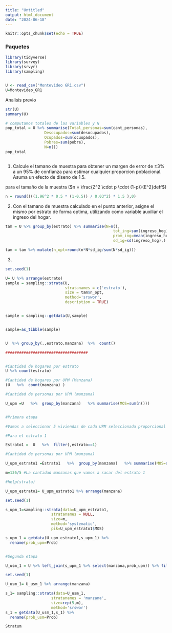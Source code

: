 ```yaml
---
title: "Untitled"
output: html_document
date: "2024-06-18"
---
```


```r
knitr::opts_chunk$set(echo = TRUE)
```

### Paquetes
```r
library(tidyverse)
library(survey)
library(srvyr)
library(sampling)


U <- read_csv("Montevideo GR1.csv")
U=Montevideo_GR1


```




Analisis previo

```r

str(U)
summary(U)

# computamos totales de las variables y N
pop_total = U %>% summarise(Total_personas=sum(cant_personas),
                 Desocupados=sum(desocupados),
                 Ocupados=sum(ocuopados),
                 Pobres=sum(pobre),
                 N=n())
pop_total



```




1. Calcule el tamano de muestra para obtener un margen de error de ±3% a un 95%
de confianza para estimar cualquier proporcion poblacional. Asuma un efecto de
diseno de 1.5.

para el tamaño de la muestra ($n = \frac{Z^2 \cdot p \cdot (1-p)}{E^2}deff$)

```r

n = round((((1.96^2 * 0.5 * (1-0.5)) / 0.03^2) * 1.5 ),0)

```



2. Con el tamano de muestra calculado en el punto anterior, asigne el mismo por
estrato de forma optima, utilizando como variable auxiliar el ingreso del hogar.



```r



tam = U %>% group_by(estrato) %>% summarise(N=n(),
                                               tot_ing=sum(ingreso_hog),
                                               prom_ing=mean(ingreso_hog),
                                               sd_ig=sd(ingreso_hog),)

tam = tam %>% mutate(n_opt=round(n*N*sd_ig/sum(N*sd_ig)))

```





3.

```r

set.seed(1)

U= U %>% arrange(estrato)
sample = sampling::strata(U,
                          stratanames = c('estrato'),
                          size = tam$n_opt,
                          method='srswor',
                          description = TRUE)


sample = sampling::getdata(U,sample)


sample=as_tibble(sample)


U  %>% group_by(.,estrato,manzana)  %>%  count()

####################################


#Cantidad de hogares por estrato
U %>% count(estrato)

#Cantidad de hogares por UPM (Manzana)
(U   %>%  count(manzana) )

#Cantidad de personas por UPM (manzana)

U_upm =U   %>%  group_by(manzana)   %>% summarise(MOS=sum(n()))


#Primera etapa

#Vamos a seleccionar 5 viviendas de cada UPM seleccionada proporcional a la cantidad de personas

#Para el estrato 1

Estrato1 =  U   %>%  filter(,estrato==1)

#Cantidad de personas por UPM (manzana)

U_upm_estrato1 =Estrato1   %>%  group_by(manzana)   %>% summarise(MOS=sum(n()))

m=136/5 #La cantidad manzanas que vamos a sacar del estrato 1

#help(strata)

U_upm_estrato1= U_upm_estrato1 %>% arrange(manzana)

set.seed(1)

s_upm_1=sampling::strata(data=U_upm_estrato1,
                    stratanames = NULL,
                    size=m,
                    method='systematic',
                    pik=U_upm_estrato1$MOS)

s_upm_1 = getdata(U_upm_estrato1,s_upm_1) %>% 
  rename(prob_upm=Prob)


#Segunda etapa

U_usm_1 = U %>% left_join(s_upm_1 %>% select(manzana,prob_upm)) %>% filter(is.na(prob_upm)==FALSE)

set.seed(1)

U_usm_1= U_usm_1 %>% arrange(manzana)

s_1= sampling::strata(data=U_usm_1,
                    stratanames = 'manzana',
                    size=rep(5,m),
                    method='srswor')
s_1 = getdata(U_usm_1,s_1) %>% 
  rename(prob_usm=Prob)

Stratum

```

